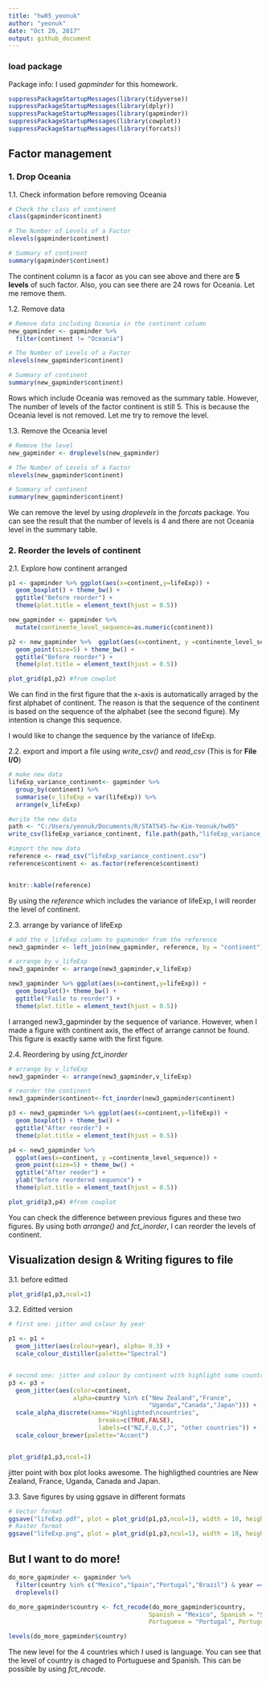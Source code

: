 ```yaml
---
title: "hw05_yeonuk"
author: "yeonuk"
date: "Oct 20, 2017"
output: github_document
---
```




### load package 
Package info: I used *gapminder* for this homework.
```r
suppressPackageStartupMessages(library(tidyverse)) 
suppressPackageStartupMessages(library(dplyr))
suppressPackageStartupMessages(library(gapminder))
suppressPackageStartupMessages(library(cowplot))
suppressPackageStartupMessages(library(forcats))
```


## Factor management
### 1. Drop Oceania

1.1. Check information before removing Oceania 
```r
# Check the class of continent
class(gapminder$continent)

# The Number of Levels of a Factor
nlevels(gapminder$continent)

# Summary of continent
summary(gapminder$continent) 

```

The continent column is a facor as you can see above and there are **5 levels** of such factor. Also, you can see there are 24 rows for Oceania. Let me remove them.

1.2. Remove data
```r
# Remove data including Oceania in the continent column
new_gapminder <- gapminder %>% 
  filter(continent != "Oceania") 

# The Number of Levels of a Factor
nlevels(new_gapminder$continent)

# Summary of continent
summary(new_gapminder$continent) 

```

Rows which include Oceania was removed as the summary table. However, The number of levels of the factor continent is still 5. This is because the Oceania level is not removed. Let me try to remove the level.

1.3. Remove the Oceania level
```r
# Remove the level
new_gapminder <- droplevels(new_gapminder)

# The Number of Levels of a Factor
nlevels(new_gapminder$continent)

# Summary of continent
summary(new_gapminder$continent) 

```

We can remove the level by using *droplevels* in the *forcats* package. You can see the result that the number of levels is 4 and there are not Oceania level in the summary table.


### 2. Reorder the levels of continent

2.1. Explore how continent arranged
```r
p1 <- gapminder %>% ggplot(aes(x=continent,y=lifeExp)) +
  geom_boxplot() + theme_bw() +
  ggtitle("Before reorder") +
  theme(plot.title = element_text(hjust = 0.5))

new_gapminder <- gapminder %>% 
  mutate(continente_level_sequence=as.numeric(continent))

p2 <- new_gapminder %>%  ggplot(aes(x=continent, y =continente_level_sequence)) + 
  geom_point(size=5) + theme_bw() +
  ggtitle("Before reorder") +
  theme(plot.title = element_text(hjust = 0.5))

plot_grid(p1,p2) #from cowplot

```

We can find in the first figure that the x-axis is automatically arraged by the first alphabet of continent. The reason is that the sequence of the continent is based on the sequence of the alphabet (see the second figure). My intention is change this sequence.

I would like to change the sequence by the variance of lifeExp.

2.2. export and import a file using *write_csv()* and *read_csv* 
(This is for **File I/O**)

```r

# make new data
lifeExp_variance_continent<- gapminder %>%
  group_by(continent) %>%
  summarise(v_lifeExp = var(lifeExp)) %>%
  arrange(v_lifeExp)

#write the new data
path <- "C:/Users/yeonuk/Documents/R/STAT545-hw-Kim-Yeonuk/hw05"
write_csv(lifeExp_variance_continent, file.path(path,"lifeExp_variance_continent.csv"))

#import the new data
reference <- read_csv("lifeExp_variance_continent.csv")
reference$continent <- as.factor(reference$continent)


knitr::kable(reference)


```

By using the *reference* which includes the variance of lifeExp, I will reorder the level of continent. 

2.3. arrange by variance of lifeExp
```r
# add the v_lifeExp column to gapminder from the reference 
new3_gapminder <- left_join(new_gapminder, reference, by = "continent")

# arrange by v_lifeExp
new3_gapminder <- arrange(new3_gapminder,v_lifeExp)

new3_gapminder %>% ggplot(aes(x=continent,y=lifeExp)) +
  geom_boxplot()+ theme_bw() +
  ggtitle("Faile to reorder") +
  theme(plot.title = element_text(hjust = 0.5))


```

I arranged new3_gapminder by the sequence of variance. However, when I made a figure with continent axis, the effect of arrange cannot be found. This figure is exactly same with the first figure.


2.4. Reordering by using *fct_inorder*
```r
# arrange by v_lifeExp
new3_gapminder <- arrange(new3_gapminder,v_lifeExp)

# reorder the continent
new3_gapminder$continent<-fct_inorder(new3_gapminder$continent)

p3 <- new3_gapminder %>% ggplot(aes(x=continent,y=lifeExp)) +
  geom_boxplot() + theme_bw() +
  ggtitle("After reorder") +
  theme(plot.title = element_text(hjust = 0.5))

p4 <- new3_gapminder %>% 
  ggplot(aes(x=continent, y =continente_level_sequence)) + 
  geom_point(size=5) + theme_bw() +
  ggtitle("After reoder") +
  ylab("Before reordered sequence") +
  theme(plot.title = element_text(hjust = 0.5))

plot_grid(p3,p4) #from cowplot
```


You can check the difference between previous figures and these two figures. 
By using both *arrange()* and *fct_inorder*, I can reorder the levels of continent. 


## Visualization design & Writing figures to file

3.1. before editted
```r
plot_grid(p1,p3,ncol=1)


```


3.2. Editted version

```r
# first one: jitter and colour by year

p1 <- p1 +
  geom_jitter(aes(colour=year), alpha= 0.3) +
  scale_colour_distiller(palette="Spectral")


# second one: jitter and colour by continent with highlight some countries
p3 <- p3 + 
  geom_jitter(aes(color=continent, 
                  alpha=country %in% c("New Zealand","France", 
                                       "Uganda","Canada","Japan"))) + 
  scale_alpha_discrete(name="Highlighted\ncountries",
                         breaks=c(TRUE,FALSE),
                         labels=c("NZ,F,U,C,J", "other countries")) +
  scale_colour_brewer(palette="Accent")


plot_grid(p1,p3,ncol=1)

```

jitter point with box plot looks awesome. The highligthed countries are New Zealand, France, Uganda, Canada and Japan.


3.3. Save figures by using ggsave in different formats
```r
# Vector format
ggsave("lifeExp.pdf", plot = plot_grid(p1,p3,ncol=1), width = 10, height = 8) 
# Raster format
ggsave("lifeExp.png", plot = plot_grid(p1,p3,ncol=1), width = 10, height = 8, dpi = 500) 

```




## But I want to do more!

```r
do_more_gapminder <- gapminder %>% 
  filter(country %in% c("Mexico","Spain","Portugal","Brazil") & year == 1952) %>%
  droplevels()

do_more_gapminder$country <- fct_recode(do_more_gapminder$country, 
                                       Spanish = "Mexico", Spanish = "Spain", 
                                       Portuguese = "Portugal", Portuguese = "Brazil")

levels(do_more_gapminder$country)
```

The new level for the 4 countries which I used is language. You can see that the level of country is chaged to Portuguese and Spanish. This can be possible by using *fct_recode*.


